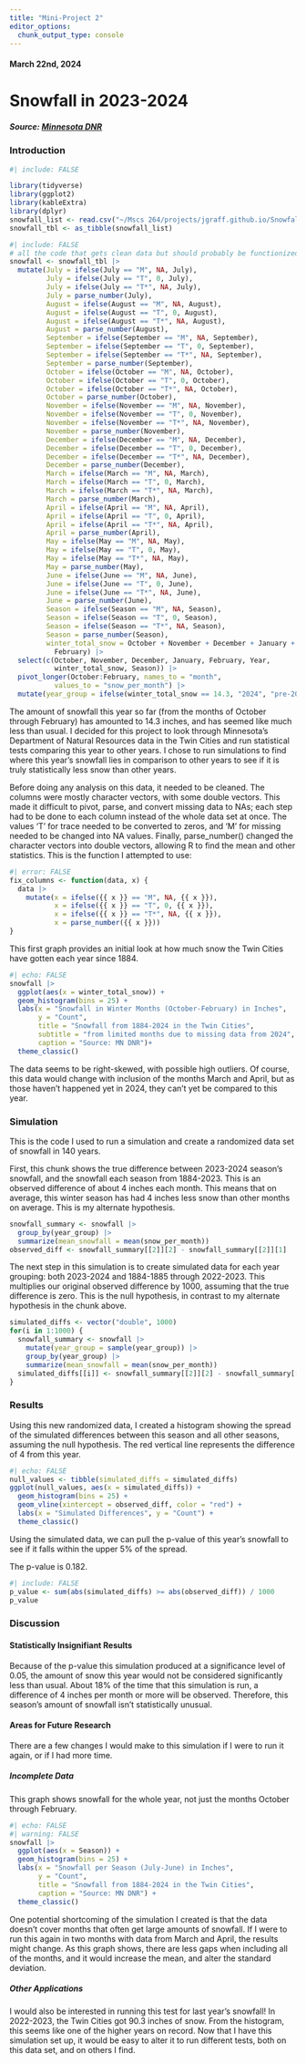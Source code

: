 ```yaml
---
title: "Mini-Project 2"
editor_options: 
  chunk_output_type: console
---
```


#### March 22nd, 2024

# Snowfall in 2023-2024

##### Source: [Minnesota DNR](https://www.dnr.state.mn.us/climate/historical/acis_stn_data_monthly_table.html?sid=mspthr&sname=Twin%20Cities%20Area&sdate=1884-07-01&edate=por&element=snow&span=season&counts=no)

### Introduction

```r
#| include: FALSE

library(tidyverse)
library(ggplot2)
library(kableExtra)
library(dplyr)
snowfall_list <- read.csv("~/Mscs 264/projects/jgraff.github.io/Snowfall Data - Sheet1.csv")
snowfall_tbl <- as_tibble(snowfall_list)
```

```r
#| include: FALSE
# all the code that gets clean data but should probably be functionized before turning in
snowfall <- snowfall_tbl |> 
  mutate(July = ifelse(July == "M", NA, July),
         July = ifelse(July == "T", 0, July),
         July = ifelse(July == "T*", NA, July),
         July = parse_number(July),
         August = ifelse(August == "M", NA, August),
         August = ifelse(August == "T", 0, August),
         August = ifelse(August == "T*", NA, August),
         August = parse_number(August),
         September = ifelse(September == "M", NA, September),
         September = ifelse(September == "T", 0, September),
         September = ifelse(September == "T*", NA, September),
         September = parse_number(September),
         October = ifelse(October == "M", NA, October),
         October = ifelse(October == "T", 0, October),
         October = ifelse(October == "T*", NA, October),
         October = parse_number(October),
         November = ifelse(November == "M", NA, November),
         November = ifelse(November == "T", 0, November),
         November = ifelse(November == "T*", NA, November),
         November = parse_number(November),
         December = ifelse(December == "M", NA, December),
         December = ifelse(December == "T", 0, December),
         December = ifelse(December == "T*", NA, December),
         December = parse_number(December),
         March = ifelse(March == "M", NA, March),
         March = ifelse(March == "T", 0, March),
         March = ifelse(March == "T*", NA, March),
         March = parse_number(March),
         April = ifelse(April == "M", NA, April),
         April = ifelse(April == "T", 0, April),
         April = ifelse(April == "T*", NA, April),
         April = parse_number(April),
         May = ifelse(May == "M", NA, May),
         May = ifelse(May == "T", 0, May),
         May = ifelse(May == "T*", NA, May),
         May = parse_number(May),
         June = ifelse(June == "M", NA, June),
         June = ifelse(June == "T", 0, June),
         June = ifelse(June == "T*", NA, June),
         June = parse_number(June),
         Season = ifelse(Season == "M", NA, Season),
         Season = ifelse(Season == "T", 0, Season),
         Season = ifelse(Season == "T*", NA, Season),
         Season = parse_number(Season),
         winter_total_snow = October + November + December + January +   
           February) |>
  select(c(October, November, December, January, February, Year, 
           winter_total_snow, Season)) |>
  pivot_longer(October:February, names_to = "month", 
           values_to = "snow_per_month") |>
  mutate(year_group = ifelse(winter_total_snow == 14.3, "2024", "pre-2024")) 
```

The amount of snowfall this year so far (from the months of October through February) has amounted to 14.3 inches, and has seemed like much less than usual. I decided for this project to look through Minnesota's Department of Natural Resources data in the Twin Cities and run statistical tests comparing this year to other years. I chose to run simulations to find where this year's snowfall lies in comparison to other years to see if it is truly statistically less snow than other years.

Before doing any analysis on this data, it needed to be cleaned. The columns were mostly character vectors, with some double vectors. This made it difficult to pivot, parse, and convert missing data to NAs; each step had to be done to each column instead of the whole data set at once. The values 'T' for trace needed to be converted to zeros, and 'M' for missing needed to be changed into NA values. Finally, parse_number() changed the character vectors into double vectors, allowing R to find the mean and other statistics. This is the function I attempted to use:

```r
#| error: FALSE
fix_columns <- function(data, x) {
  data |>
    mutate(x = ifelse({{ x }} == "M", NA, {{ x }}),
           x = ifelse({{ x }} == "T", 0, {{ x }}),
           x = ifelse({{ x }} == "T*", NA, {{ x }}),
           x = parse_number({{ x }}))
}
```

This first graph provides an initial look at how much snow the Twin Cities have gotten each year since 1884.

```r
#| echo: FALSE
snowfall |>
  ggplot(aes(x = winter_total_snow)) +
  geom_histogram(bins = 25) +
  labs(x = "Snowfall in Winter Months (October-February) in Inches",
       y = "Count",
       title = "Snowfall from 1884-2024 in the Twin Cities",
       subtitle = "from limited months due to missing data from 2024",
       caption = "Source: MN DNR")+
  theme_classic()
```

The data seems to be right-skewed, with possible high outliers. Of course, this data would change with inclusion of the months March and April, but as those haven't happened yet in 2024, they can't yet be compared to this year.

### Simulation

This is the code I used to run a simulation and create a randomized data set of snowfall in 140 years.

First, this chunk shows the true difference between 2023-2024 season's snowfall, and the snowfall each season from 1884-2023. This is an observed difference of about 4 inches each month. This means that on average, this winter season has had 4 inches less snow than other months on average. This is my alternate hypothesis.

```r
snowfall_summary <- snowfall |>
  group_by(year_group) |>
  summarize(mean_snowfall = mean(snow_per_month))
observed_diff <- snowfall_summary[[2]][2] - snowfall_summary[[2]][1]
```

The next step in this simulation is to create simulated data for each year grouping: both 2023-2024 and 1884-1885 through 2022-2023. This multiplies our original observed difference by 1000, assuming that the true difference is zero. This is the null hypothesis, in contrast to my alternate hypothesis in the chunk above.

```r
simulated_diffs <- vector("double", 1000)
for(i in 1:1000) {
  snowfall_summary <- snowfall |>
    mutate(year_group = sample(year_group)) |>
    group_by(year_group) |>
    summarize(mean_snowfall = mean(snow_per_month))
  simulated_diffs[[i]] <- snowfall_summary[[2]][2] - snowfall_summary[[2]][1]
}  
```

### Results

Using this new randomized data, I created a histogram showing the spread of the simulated differences between this season and all other seasons, assuming the null hypothesis. The red vertical line represents the difference of 4 from this year.

```r
#| echo: FALSE
null_values <- tibble(simulated_diffs = simulated_diffs)
ggplot(null_values, aes(x = simulated_diffs)) +
  geom_histogram(bins = 25) +
  geom_vline(xintercept = observed_diff, color = "red") +
  labs(x = "Simulated Differences", y = "Count") +
  theme_classic()
```

Using the simulated data, we can pull the p-value of this year's snowfall to see if it falls within the upper 5% of the spread.

The p-value is 0.182.

```r
#| include: FALSE
p_value <- sum(abs(simulated_diffs) >= abs(observed_diff)) / 1000
p_value
```

### Discussion

#### Statistically Insignifiant Results

Because of the p-value this simulation produced at a significance level of 0.05, the amount of snow this year would not be considered significantly less than usual. About 18% of the time that this simulation is run, a difference of 4 inches per month or more will be observed. Therefore, this season's amount of snowfall isn't statistically unusual.

#### Areas for Future Research

There are a few changes I would make to this simulation if I were to run it again, or if I had more time.

##### Incomplete Data

This graph shows snowfall for the whole year, not just the months October through February.

```r
#| echo: FALSE
#| warning: FALSE
snowfall |>
  ggplot(aes(x = Season)) +
  geom_histogram(bins = 25) +
  labs(x = "Snowfall per Season (July-June) in Inches",
       y = "Count",
       title = "Snowfall from 1884-2024 in the Twin Cities",
       caption = "Source: MN DNR") +
  theme_classic()
```

One potential shortcoming of the simulation I created is that the data doesn't cover months that often get large amounts of snowfall. If I were to run this again in two months with data from March and April, the results might change. As this graph shows, there are less gaps when including all of the months, and it would increase the mean, and alter the standard deviation.

##### Other Applications

I would also be interested in running this test for last year's snowfall! In 2022-2023, the Twin Cities got 90.3 inches of snow. From the histogram, this seems like one of the higher years on record. Now that I have this simulation set up, it would be easy to alter it to run different tests, both on this data set, and on others I find.
